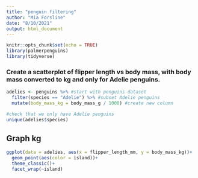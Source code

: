 ```yaml
---
title: "penguin filtering"
author: "Mia Forsline"
date: "8/10/2021"
output: html_document
---
```


```r
knitr::opts_chunk$set(echo = TRUE)
library(palmerpenguins)
library(tidyverse)
```

### Create a scatterplot of flipper length vs body mass, with body mass converted to kg and only for Adelie penguins. 
```r
adelies <- penguins %>% #start with penguins dataset 
  filter(species == "Adelie") %>% #subset Adelie penguins 
  mutate(body_mass_kg = body_mass_g / 1000) #create new column 

#check that we only have Adelie penguins 
unique(adelies$species)
```

## Graph kg 
```r
ggplot(data = adelies, aes(x = flipper_length_mm, y = body_mass_kg))+
  geom_point(aes(color = island))+
  theme_classic()+
  facet_wrap(~island)
```

